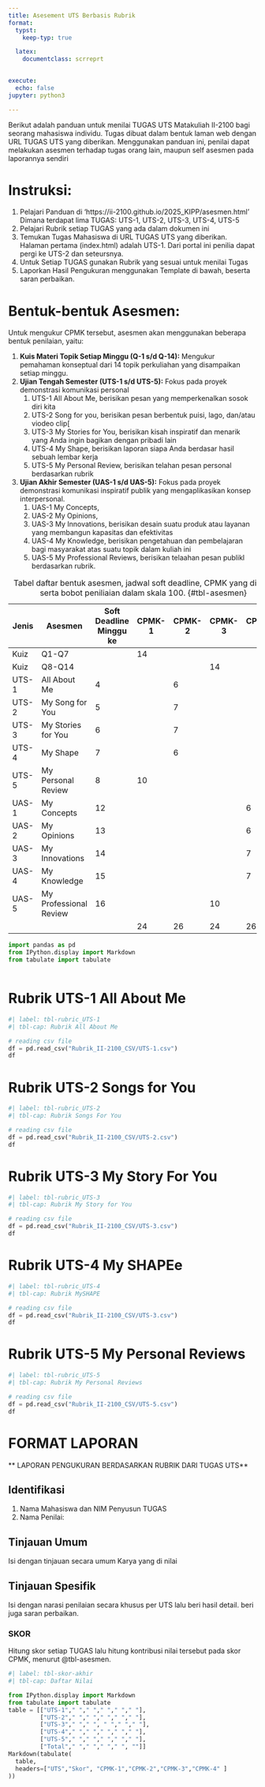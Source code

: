```yaml
---
title: Asesement UTS Berbasis Rubrik
format:
  typst: 
    keep-typ: true

  latex:
    documentclass: scrreprt
    

execute:
  echo: false
jupyter: python3

---
```



Berikut adalah panduan untuk menilai TUGAS UTS Matakuliah II-2100 bagi seorang mahasiswa individu. Tugas dibuat dalam bentuk laman web dengan URL TUGAS UTS yang diberikan. Menggunakan panduan ini, penilai dapat melakukan asesmen terhadap tugas orang lain, maupun self asesmen pada laporannya sendiri

# Instruksi: 

1. Pelajari Panduan di 'https://ii-2100.github.io/2025_KIPP/asesmen.html' Dimana terdapat lima TUGAS: UTS-1, UTS-2, UTS-3, UTS-4, UTS-5 
2. Pelajari Rubrik setiap TUGAS yang ada dalam dokumen ini
3. Temukan Tugas Mahasiswa di URL TUGAS UTS yang diberikan. Halaman pertama (index.html) adalah UTS-1. Dari portal ini penilia dapat pergi ke UTS-2 dan seteursnya.
4. Untuk Setiap TUGAS gunakan Rubrik yang sesuai untuk menilai Tugas
5. Laporkan Hasil Pengukuran menggunakan Template di bawah, beserta saran perbaikan.



# **Bentuk-bentuk Asesmen:** 

Untuk mengukur CPMK tersebut, asesmen akan menggunakan beberapa bentuk penilaian, yaitu:

1.  **Kuis Materi Topik Setiap Minggu (Q-1 s/d Q-14):** Mengukur pemahaman konseptual dari 14 topik perkuliahan yang disampaikan setiap minggu.
2.  **Ujian Tengah Semester (UTS-1 s/d UTS-5):** Fokus pada proyek demonstrasi komunikasi personal
    1.  UTS-1 All About Me, berisikan pesan yang memperkenalkan sosok diri kita
    2.  UTS-2 Song for you, berisikan pesan berbentuk puisi, lago, dan/atau viodeo clip\[
    3.  UTS-3 My Stories for You, berisikan kisah inspiratif dan menarik yang Anda ingin bagikan dengan pribadi lain
    4.  UTS-4 My Shape, berisikan laporan siapa Anda berdasar hasil sebuah lembar kerja
    5.  UTS-5 My Personal Review, berisikan telahan pesan personal berdasarkan rubrik
3.  **Ujian Akhir Semester (UAS-1 s/d UAS-5):** Fokus pada proyek demonstrasi komunikasi inspiratif publik yang mengaplikasikan konsep interpersonal.
    1.  UAS-1 My Concepts,
    2.  UAS-2 My Opinions,
    3.  UAS-3 My Innovations, berisikan desain suatu produk atau layanan yang membangun kapasitas dan efektivitas
    4.  UAS-4 My Knowledge, berisikan pengetahuan dan pembelajaran bagi masyarakat atas suatu topik dalam kuliah ini
    5.  UAS-5 My Professional Reviews, berisikan telaahan pesan publikl berdasarkan rubrik.

| Jenis | Asesmen | Soft Deadline Minggu ke | CPMK-1 | CPMK-2 | CPMK-3 | CPMK-4 |
|-----------|-----------|-----------|-----------|-----------|-----------|-----------|
| Kuiz | Q1-Q7 |  | 14 |  |  |  |
| Kuiz | Q8-Q14 |  |  |  | 14 |  |
| UTS-1 | All About Me | 4 |  | 6 |  |  |
| UTS-2 | My Song for You | 5 |  | 7 |  |  |
| UTS-3 | My Stories for You | 6 |  | 7 |  |  |
| UTS-4 | My Shape | 7 |  | 6 |  |  |
| UTS-5 | My Personal Review | 8 | 10 |  |  |  |
| UAS-1 | My Concepts | 12 |  |  |  | 6 |
| UAS-2 | My Opinions | 13 |  |  |  | 6 |
| UAS-3 | My Innovations | 14 |  |  |  | 7 |
| UAS-4 | My Knowledge | 15 |  |  |  | 7 |
| UAS-5 | My Professional Review | 16 |  |  | 10 |  |
|  |  |  | 24 | 26 | 24 | 26 |

: Tabel daftar bentuk asesmen, jadwal soft deadline, CPMK yang diukur serta bobot peniliaian dalam skala 100. {#tbl-asesmen}



```python


import pandas as pd
from IPython.display import Markdown
from tabulate import tabulate



```


::: {.landscape}



# Rubrik UTS-1 All About Me


```python

#| label: tbl-rubric_UTS-1
#| tbl-cap: Rubrik All About Me

# reading csv file 
df = pd.read_csv("Rubrik_II-2100_CSV/UTS-1.csv")
df


```


# Rubrik UTS-2 Songs for You


```python

#| label: tbl-rubric_UTS-2
#| tbl-cap: Rubrik Songs For You

# reading csv file 
df = pd.read_csv("Rubrik_II-2100_CSV/UTS-2.csv")
df


```


# Rubrik UTS-3 My Story For You


```python

#| label: tbl-rubric_UTS-3
#| tbl-cap: Rubrik My Story for You

# reading csv file 
df = pd.read_csv("Rubrik_II-2100_CSV/UTS-3.csv")
df


```



# Rubrik UTS-4 My SHAPEe


```python

#| label: tbl-rubric_UTS-4
#| tbl-cap: Rubrik MySHAPE

# reading csv file 
df = pd.read_csv("Rubrik_II-2100_CSV/UTS-3.csv")
df


```



# Rubrik UTS-5 My Personal Reviews


```python

#| label: tbl-rubric_UTS-5
#| tbl-cap: Rubrik My Personal Reviews

# reading csv file 
df = pd.read_csv("Rubrik_II-2100_CSV/UTS-5.csv")
df


```


:::


# FORMAT LAPORAN

** LAPORAN PENGUKURAN BERDASARKAN RUBRIK DARI TUGAS UTS**

## Identifikasi
1. Nama Mahasiswa dan NIM Penyusun TUGAS
2. Nama Penilai: 

## Tinjauan Umum
Isi dengan tinjauan secara umum Karya yang di nilai

## Tinjauan Spesifik
Isi dengan narasi penilaian secara khusus per UTS lalu beri hasil detail. beri juga saran perbaikan. 

### SKOR

Hitung skor setiap TUGAS lalu hitung kontribusi nilai tersebut pada skor CPMK, menurut @tbl-asesmen.

```python
#| label: tbl-skor-akhir 
#| tbl-cap: Daftar Nilai

from IPython.display import Markdown
from tabulate import tabulate
table = [["UTS-1"," "," "," "," "," "],
         ["UTS-2"," "," "," "," "," "],
         ["UTS-3"," "," ", " "," "," "],
         ["UTS-4"," "," "," "," "," "],
         ["UTS-5"," "," "," "," "," "],
         ["Total"," "," "," "," ", ""]]
Markdown(tabulate(
  table, 
  headers=["UTS","Skor", "CPMK-1","CPMK-2","CPMK-3","CPMK-4" ]
))
```